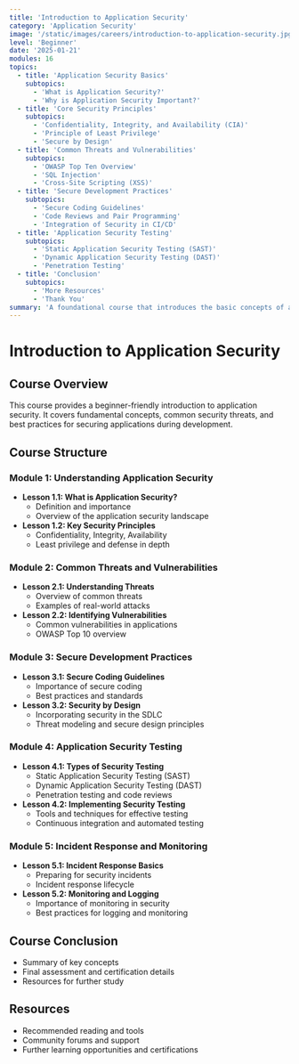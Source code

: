 ```yaml
---
title: 'Introduction to Application Security'
category: 'Application Security'
image: '/static/images/careers/introduction-to-application-security.jpg'
level: 'Beginner'
date: '2025-01-21'
modules: 16
topics:
  - title: 'Application Security Basics'
    subtopics:
      - 'What is Application Security?'
      - 'Why is Application Security Important?'
  - title: 'Core Security Principles'
    subtopics:
      - 'Confidentiality, Integrity, and Availability (CIA)'
      - 'Principle of Least Privilege'
      - 'Secure by Design'
  - title: 'Common Threats and Vulnerabilities'
    subtopics:
      - 'OWASP Top Ten Overview'
      - 'SQL Injection'
      - 'Cross-Site Scripting (XSS)'
  - title: 'Secure Development Practices'
    subtopics:
      - 'Secure Coding Guidelines'
      - 'Code Reviews and Pair Programming'
      - 'Integration of Security in CI/CD'
  - title: 'Application Security Testing'
    subtopics:
      - 'Static Application Security Testing (SAST)'
      - 'Dynamic Application Security Testing (DAST)'
      - 'Penetration Testing'
  - title: 'Conclusion'
    subtopics:
      - 'More Resources'
      - 'Thank You'
summary: 'A foundational course that introduces the basic concepts of application security, common threats, and secure development practices.'
---
```


# Introduction to Application Security

## Course Overview

This course provides a beginner-friendly introduction to application security. It covers fundamental concepts, common security threats, and best practices for securing applications during development.

## Course Structure

### Module 1: Understanding Application Security

- **Lesson 1.1: What is Application Security?**
  - Definition and importance
  - Overview of the application security landscape
- **Lesson 1.2: Key Security Principles**
  - Confidentiality, Integrity, Availability
  - Least privilege and defense in depth

### Module 2: Common Threats and Vulnerabilities

- **Lesson 2.1: Understanding Threats**
  - Overview of common threats
  - Examples of real-world attacks
- **Lesson 2.2: Identifying Vulnerabilities**
  - Common vulnerabilities in applications
  - OWASP Top 10 overview

### Module 3: Secure Development Practices

- **Lesson 3.1: Secure Coding Guidelines**
  - Importance of secure coding
  - Best practices and standards
- **Lesson 3.2: Security by Design**
  - Incorporating security in the SDLC
  - Threat modeling and secure design principles

### Module 4: Application Security Testing

- **Lesson 4.1: Types of Security Testing**
  - Static Application Security Testing (SAST)
  - Dynamic Application Security Testing (DAST)
  - Penetration testing and code reviews
- **Lesson 4.2: Implementing Security Testing**
  - Tools and techniques for effective testing
  - Continuous integration and automated testing

### Module 5: Incident Response and Monitoring

- **Lesson 5.1: Incident Response Basics**
  - Preparing for security incidents
  - Incident response lifecycle
- **Lesson 5.2: Monitoring and Logging**
  - Importance of monitoring in security
  - Best practices for logging and monitoring

## Course Conclusion

- Summary of key concepts
- Final assessment and certification details
- Resources for further study

## Resources

- Recommended reading and tools
- Community forums and support
- Further learning opportunities and certifications
